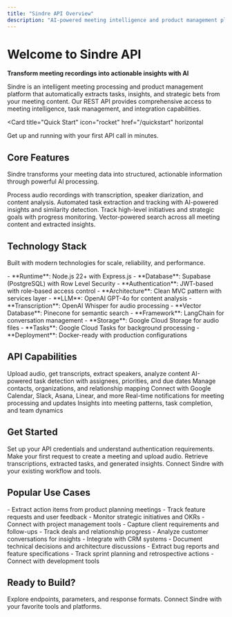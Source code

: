 ```yaml
---
title: "Sindre API Overview"
description: "AI-powered meeting intelligence and product management platform API"
---
```


# Welcome to Sindre API

**Transform meeting recordings into actionable insights with AI**

Sindre is an intelligent meeting processing and product management platform that automatically extracts tasks, insights, and strategic bets from your meeting content. Our REST API provides comprehensive access to meeting intelligence, task management, and integration capabilities.

<Card
  title="Quick Start"
  icon="rocket"
  href="/quickstart"
  horizontal
>
  Get up and running with your first API call in minutes.
</Card>

## Core Features

Sindre transforms your meeting data into structured, actionable information through powerful AI processing.

<CardGroup cols={2}>
  <Card
    title="Meeting Intelligence"
    icon="microphone"
    href="/api-reference/meetings"
  >
    Process audio recordings with transcription, speaker diarization, and content analysis.
  </Card>
  <Card
    title="Task Management"
    icon="list-check"
    href="/api-reference/tasks"
  >
    Automated task extraction and tracking with AI-powered insights and similarity detection.
  </Card>
  <Card
    title="Strategic Bets"
    icon="target"
    href="/api-reference/bets"
  >
    Track high-level initiatives and strategic goals with progress monitoring.
  </Card>
  <Card
    title="Semantic Search"
    icon="search"
    href="/api-reference/search"
  >
    Vector-powered search across all meeting content and extracted insights.
  </Card>
</CardGroup>

## Technology Stack

Built with modern technologies for scale, reliability, and performance.

<AccordionGroup>
  <Accordion icon="server" title="Backend Architecture">
    - **Runtime**: Node.js 22+ with Express.js
    - **Database**: Supabase (PostgreSQL) with Row Level Security
    - **Authentication**: JWT-based with role-based access control
    - **Architecture**: Clean MVC pattern with services layer
  </Accordion>
  <Accordion icon="brain" title="AI & Machine Learning">
    - **LLM**: OpenAI GPT-4o for content analysis
    - **Transcription**: OpenAI Whisper for audio processing  
    - **Vector Database**: Pinecone for semantic search
    - **Framework**: LangChain for conversation management
  </Accordion>
  <Accordion icon="cloud" title="Cloud Services">
    - **Storage**: Google Cloud Storage for audio files
    - **Tasks**: Google Cloud Tasks for background processing
    - **Deployment**: Docker-ready with production configurations
  </Accordion>
</AccordionGroup>

## API Capabilities

<CardGroup cols={3}>
  <Card
    title="Meeting Processing"
    icon="waveform-lines"
  >
    Upload audio, get transcripts, extract speakers, analyze content
  </Card>
  <Card
    title="Task Extraction"
    icon="clipboard-list"
  >
    AI-powered task detection with assignees, priorities, and due dates
  </Card>
  <Card
    title="People & Orgs"
    icon="users"
  >
    Manage contacts, organizations, and relationship mapping
  </Card>
  <Card
    title="Integrations"
    icon="plug"
  >
    Connect with Google Calendar, Slack, Asana, Linear, and more
  </Card>
  <Card
    title="Webhooks"
    icon="webhook"
  >
    Real-time notifications for meeting processing and updates
  </Card>
  <Card
    title="Analytics"
    icon="chart-line"
  >
    Insights into meeting patterns, task completion, and team dynamics
  </Card>
</CardGroup>

## Get Started

<Steps>
  <Step title="Authentication">
    Set up your API credentials and understand authentication requirements.
  </Step>
  <Step title="First API Call">
    Make your first request to create a meeting and upload audio.
  </Step>
  <Step title="Process Results">
    Retrieve transcriptions, extracted tasks, and generated insights.
  </Step>
  <Step title="Build Integration">
    Connect Sindre with your existing workflow and tools.
  </Step>
</Steps>

## Popular Use Cases

<Tabs>
  <Tab title="Product Teams">
    - Extract action items from product planning meetings
    - Track feature requests and user feedback
    - Monitor strategic initiatives and OKRs
    - Connect with project management tools
  </Tab>
  <Tab title="Sales Teams">
    - Capture client requirements and follow-ups
    - Track deals and relationship progress
    - Analyze customer conversations for insights
    - Integrate with CRM systems
  </Tab>
  <Tab title="Engineering Teams">
    - Document technical decisions and architecture discussions
    - Extract bug reports and feature specifications
    - Track sprint planning and retrospective actions
    - Connect with development tools
  </Tab>
</Tabs>

## Ready to Build?

<CardGroup cols={2}>
  <Card
    title="API Reference"
    icon="code"
    href="/api-reference/introduction"
  >
    Explore endpoints, parameters, and response formats.
  </Card>
  <Card
    title="Integration Guides"
    icon="puzzle-piece"
    href="/integrations/overview"
  >
    Connect Sindre with your favorite tools and platforms.
  </Card>
</CardGroup>
